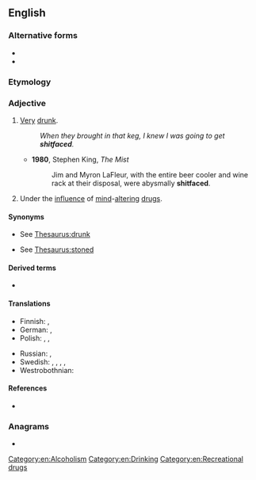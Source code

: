 {{also|shit-faced|shit faced}}
==English==

===Alternative forms===
* {{l|en|shit faced}}
* {{l|en|shit-faced}}

===Etymology===
{{compound|en|shit|faced}}

===Adjective===
{{en-adj}}

# {{lb|en|vulgar}} [[very|Very]] [[drunk]].
#: ''When they brought in that keg, I knew I was going to get '''shitfaced'''.''
#* '''1980''', Stephen King, ''The Mist''
#*: Jim and Myron LaFleur, with the entire beer cooler and wine rack at their disposal, were abysmally '''shitfaced'''.
# {{lb|en|vulgar}} Under the [[influence]] of [[mind]]-[[alter]]ing [[drug]]s.

====Synonyms====
* {{sense|drunk}} See [[Thesaurus:drunk]]
* {{sense|influenced by drugs}} See [[Thesaurus:stoned]]

====Derived terms====
* {{l|en|faced}}

====Translations====
{{trans-top|very drunk}}
* Finnish: {{t+|fi|perseet olalla}}, {{t|fi|umpikännissä}}
* German: {{t+|de|sturzbesoffen}}, {{t+|de|stinkbesoffen}}
* Polish: {{t+|pl|najebany}}, {{t|pl|napierdolony}}, {{t|pl|nabzdryngolony}}
{{trans-mid}}
* Russian: {{t|ru|[[пья́ный]] [[вдрызг]]}}, {{t|ru|[[бухо́й]] [[в]] [[жопа|жо́пу]]}} {{qualifier|vulgar}}
* Swedish: {{t+|sv|stupfull}}, {{t+|sv|dyngrak}}, {{t|sv|asfull}}, {{t+|sv|aspackad}}, {{t|sv|skitfull}}
* Westrobothnian: {{t|gmq-bot|plægæt}}
{{trans-bottom}}

====References====
* {{R:American Heritage 2000}}

===Anagrams===
* {{anagrams|en|a=acdefhist|catfished|deathfics}}

[[Category:en:Alcoholism]]
[[Category:en:Drinking]]
[[Category:en:Recreational drugs]]